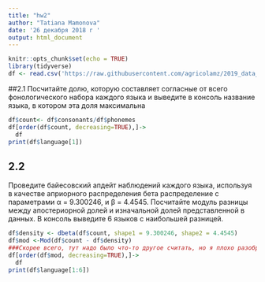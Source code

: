 ---
title: "hw2"
author: "Tatiana Mamonova"
date: '26 декабря 2018 г '
output: html_document
---

```{r setup, include=FALSE}
knitr::opts_chunk$set(echo = TRUE)
library(tidyverse)
df <- read.csv('https://raw.githubusercontent.com/agricolamz/2019_data_analysis_for_linguists/master/data/students/tatianamamonova/hw2_Bayesian_inference/hw2_phoible.csv')
```

##2.1
Посчитайте долю, которую составляет согласные от всего фонологического набора каждого языка и выведите в консоль название языка, в котором эта доля максимальна

```{r cars}
df$count<- df$consonants/df$phonemes
df[order(df$count, decreasing=TRUE),]->
  df 
print(df$language[1])
```

## 2.2 
Проведите байесовский апдейт наблюдений каждого языка, используя в качестве априорного распределения бета распределение с параметрами α = 9.300246, и β = 4.4545. Посчитайте модуль разницы между апостериорной долей и изначальной долей представленной в данных. В консоль выведите 6 языков с наибольшей разницей.
```{r pressure, echo=FALSE}
df$density <- dbeta(df$count, shape1 = 9.300246, shape2 = 4.4545)
df$mod <-Mod(df$count - df$density) 
###Скорее всего, тут надо было что-то другое считать, но я плохо разобралась, что и как:(
df[order(df$mod, decreasing=TRUE),]->
  df 
print(df$language[1:6])

```

